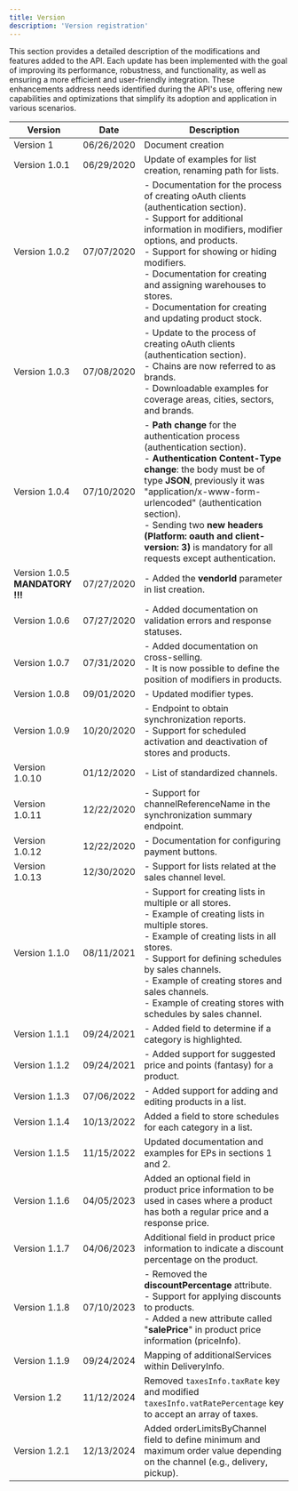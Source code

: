 ```yaml
---
title: Version
description: 'Version registration'
---
```


This section provides a detailed description of the modifications and features added to the API. Each update has been implemented with the goal of improving its performance, robustness, and functionality, as well as ensuring a more efficient and user-friendly integration. These enhancements address needs identified during the API's use, offering new capabilities and optimizations that simplify its adoption and application in various scenarios.

| Version | Date | Description |
| --- | --- | --- |
| Version 1 | 06/26/2020 | Document creation |
| Version 1.0.1 | 06/29/2020 | Update of examples for list creation, renaming path for lists. |
| Version 1.0.2 | 07/07/2020 | - Documentation for the process of creating oAuth clients (authentication section). <br/>- Support for additional information in modifiers, modifier options, and products. <br/>- Support for showing or hiding modifiers. <br/>- Documentation for creating and assigning warehouses to stores. <br/>- Documentation for creating and updating product stock. |
| Version 1.0.3 | 07/08/2020 | - Update to the process of creating oAuth clients (authentication section). <br/>- Chains are now referred to as brands. <br/>- Downloadable examples for coverage areas, cities, sectors, and brands. |
| Version 1.0.4 | 07/10/2020 | - **Path change** for the authentication process (authentication section). <br/>- **Authentication Content-Type change**: the body must be of type **JSON**, previously it was "application/x-www-form-urlencoded" (authentication section). <br/>- Sending two **new headers (Platform: oauth and client-version: 3)** is mandatory for all requests except authentication. |
| Version 1.0.5 **MANDATORY !!!** | 07/27/2020 | - Added the **vendorId** parameter in list creation. |
| Version 1.0.6 | 07/27/2020 | - Added documentation on validation errors and response statuses. |
| Version 1.0.7 | 07/31/2020 | - Added documentation on cross-selling. <br/>- It is now possible to define the position of modifiers in products. |
| Version 1.0.8 | 09/01/2020 | - Updated modifier types. |
| Version 1.0.9 | 10/20/2020 | - Endpoint to obtain synchronization reports. <br/>- Support for scheduled activation and deactivation of stores and products. |
| Version 1.0.10 | 01/12/2020 | - List of standardized channels. |
| Version 1.0.11 | 12/22/2020 | - Support for channelReferenceName in the synchronization summary endpoint. |
| Version 1.0.12 | 12/22/2020 | - Documentation for configuring payment buttons. |
| Version 1.0.13 | 12/30/2020 | - Support for lists related at the sales channel level. |
| Version 1.1.0 | 08/11/2021 | - Support for creating lists in multiple or all stores. <br/>- Example of creating lists in multiple stores. <br/>- Example of creating lists in all stores. <br/>- Support for defining schedules by sales channels. <br/>- Example of creating stores and sales channels. <br/>- Example of creating stores with schedules by sales channel. |
| Version 1.1.1 | 09/24/2021 | - Added field to determine if a category is highlighted. |
| Version 1.1.2 | 09/24/2021 | - Added support for suggested price and points (fantasy) for a product. |
| Version 1.1.3 | 07/06/2022 | - Added support for adding and editing products in a list. |
| Version 1.1.4 | 10/13/2022 | Added a field to store schedules for each category in a list. |
| Version 1.1.5 | 11/15/2022 | Updated documentation and examples for EPs in sections 1 and 2. |
| Version 1.1.6 | 04/05/2023 | Added an optional field in product price information to be used in cases where a product has both a regular price and a response price. |
| Version 1.1.7 | 04/06/2023 | Additional field in product price information to indicate a discount percentage on the product. |
| Version 1.1.8 | 07/10/2023 | - Removed the **discountPercentage** attribute. <br/>- Support for applying discounts to products. <br/>- Added a new attribute called "**salePrice**" in product price information (priceInfo). |
| Version 1.1.9 | 09/24/2024 | Mapping of additionalServices within DeliveryInfo. |
| Version 1.2 | 11/12/2024 | Removed `taxesInfo.taxRate` key and modified `taxesInfo.vatRatePercentage` key to accept an array of taxes. |
| Version 1.2.1 | 12/13/2024 | Added orderLimitsByChannel field to define minimum and maximum order value depending on the channel (e.g., delivery, pickup). |